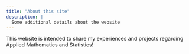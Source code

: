 ```yaml
---
title: "About this site"
description: |
  Some additional details about the website
---
```


This website is intended to share my experiences and projects regarding Applied Mathematics and Statistics! 


